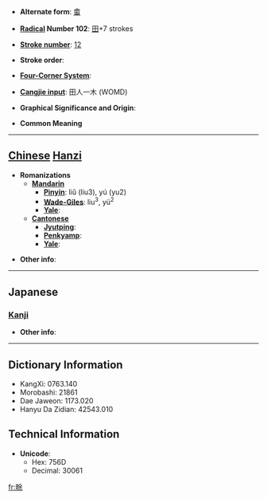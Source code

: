 * '''Alternate form''': [[畬]]

* '''[[Wiktionary:Chinese radical index| Radical]] Number 102''': [[Wiktionary:Chinese radical index 田|田]]+7 strokes

* '''[[Wiktionary:Chinese total strokes index|Stroke number]]''': [[Wiktionary:Chinese total strokes index 12|12]]

* '''Stroke order''': 

* '''[[Wiktionary:Chinese four corner index|Four-Corner System]]''': 

* '''[[Wiktionary:Chinese Cangjie index|Cangjie input]]''': 田人一木 (WOMD)

* '''Graphical Significance and Origin''': 

* '''Common Meaning'''

----

== [[Chinese]] [[Hanzi]] ==

* '''Romanizations'''
** '''[[Mandarin]]'''
*** '''[[Pinyin]]''': liǔ (liu3), yú (yu2)
*** '''[[Wade-Giles]]''': liu<sup>3</sup>, yü<sup>2</sup>
*** '''[[Yale]]''': 
** '''[[Cantonese]]'''
*** '''[[Jyutping]]''':
*** '''[[Penkyamp]]''': 
*** '''[[Yale]]''': 

* '''Other info''': 

----

==Japanese==
===[[Kanji]]===
{{kanji|on readings=[[よ]] (yo)|kun readings=[[あらた]] (arata), [[やわらぐ]] (yawaragu), [[やきた]] (yakita)}}

* '''Other info''':  

----

== Dictionary Information ==

* KangXi: 0763.140
* Morobashi: 21861
* Dae Jaweon: 1173.020
* Hanyu Da Zidian: 42543.010

== Technical Information ==

* '''Unicode''':
** Hex: 756D
** Decimal: 30061

[[fr:畭]]